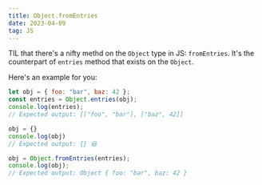 ```yaml
---
title: Object.fromEntries
date: 2023-04-09
tag: JS
---
```


TIL that there's a nifty methd on the `Object` type in JS: `fromEntries`. It's the 
counterpart of `entries` method that exists on the `Object`.

Here's an example for you: 

```js
let obj = { foo: "bar", baz: 42 }; 
const entries = Object.entries(obj);
console.log(entries);
// Expected output: [["foo", "bar"], ["baz", 42]]

obj = {}
console.log(obj)
// Expected output: {} 😆

obj = Object.fromEntries(entries);
console.log(obj);
// Expected output: Object { foo: "bar", baz: 42 }
````

